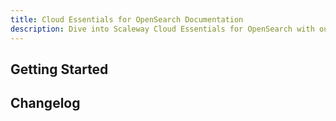 ```yaml
---
title: Cloud Essentials for OpenSearch Documentation
description: Dive into Scaleway Cloud Essentials for OpenSearch with our quickstart guides, how-tos, tutorials and more.
---
```


<ProductHeader
   productName="Cloud Essentials for OpenSearch"
   productLogo="openSearch"
   description="Cloud Essentials for OpenSearch is designed to help users in their reporting and data analysis tasks for business intelligence."
   url="/opensearch/quickstart"
   label=" Cloud Essentials for OpenSearch Quickstart"
/>

## Getting Started

<Grid>
    <SummaryCard
        title="Quickstart"
        icon="rocket"
        description="Learn how to create, use, manage, and delete a Cloud Essentials for OpenSearch deployment in a few steps."
        label="View Quickstart"
        url="/opensearch/quickstart/"
    />
    <SummaryCard
        title="Concepts"
        icon="info"
        description="Core concepts that give you a better understanding of Scaleway Cloud Essentials for OpenSearch."
        label="View Concepts"
        url="/opensearch/concepts/"
    />
    <SummaryCard
        title="How-tos"
        icon="help-circle-outline"
        description="Check our guides to creating, using, and managing Cloud Essentials for OpenSearch deployments and their features."
        label="View How-tos"
        url="/opensearch/how-to/"
    />
    <SummaryCard
        title="Additional Content"
        icon="book-open-outline"
        description="Go further with detailed, in-depth information on Cloud Essentials for OpenSearch."
        label="View Additional Content"
        url="/opensearch/reference-content/"
    />
</Grid>

## Changelog

<ChangelogList
    productName="opensearch"
    numberOfChanges={3}
/>
